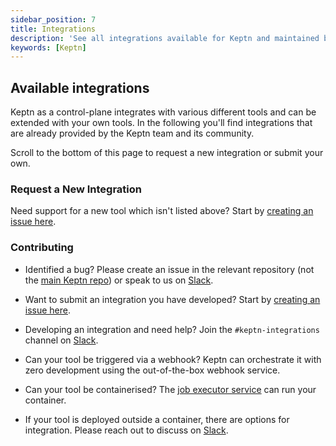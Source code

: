 ```yaml
---
sidebar_position: 7
title: Integrations
description: 'See all integrations available for Keptn and maintained by the community.'
keywords: [Keptn]
---
```


## Available integrations

Keptn as a control-plane integrates with various different tools and can be extended with your own tools.
In the following you'll find integrations that are already provided by the Keptn team and its community.

Scroll to the bottom of this page to request a new integration or submit your own.

### Request a New Integration

Need support for a new tool which isn't listed above? Start by [creating an issue here](https://github.com/keptn/integrations/issues/new?assignees=&labels=integrations&template=integration_template.yaml&title=%5Bintegration%5D+).

### Contributing

- Identified a bug? Please create an issue in the relevant repository (not the [main Keptn repo](https://github.com/keptn/keptn)) or speak to us on [Slack](https://slack.keptn.sh).

- Want to submit an integration you have developed? Start by [creating an issue here](https://github.com/keptn/integrations/issues/new?assignees=&labels=integrations&template=integration_template.yaml&title=%5Bintegration%5D+).

- Developing an integration and need help? Join the `#keptn-integrations` channel on [Slack](https://slack.keptn.sh).

- Can your tool be triggered via a webhook? Keptn can orchestrate it with zero development using the out-of-the-box webhook service.
- Can your tool be containerised? The [job executor service](https://github.com/keptn-contrib/job-executor-service) can run your container.

- If your tool is deployed outside a container, there are options for integration. Please reach out to discuss on [Slack](https://slack.keptn.sh).
